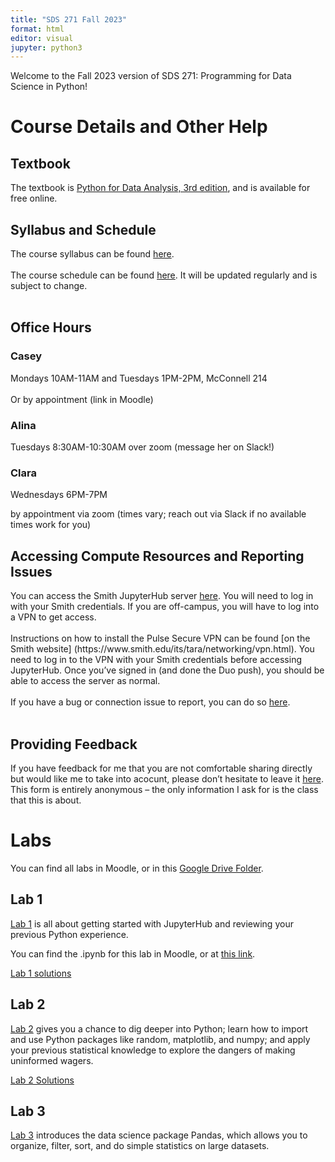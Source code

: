 ```yaml
---
title: "SDS 271 Fall 2023"
format: html
editor: visual
jupyter: python3
---
```


Welcome to the Fall 2023 version of SDS 271: Programming for Data Science in Python!

# Course Details and Other Help

## Textbook

The textbook is [Python for Data Analysis, 3rd edition](https://wesmckinney.com/book/), and is available for free online.

## Syllabus and Schedule

The course syllabus can be found [here](SDS271/F23/SDS-271-F23-Syllabus.pdf).\
\
The course schedule can be found [here](https://docs.google.com/spreadsheets/d/1cgGw0gnp9zf7X_boAl0-BlcDbxlrTiVobbfTav6SB0o/edit?usp=sharing). It will be updated regularly and is subject to change.\
\

## Office Hours

### Casey

Mondays 10AM-11AM and Tuesdays 1PM-2PM, McConnell 214\
\
Or by appointment (link in Moodle)

### Alina
Tuesdays 8:30AM-10:30AM over zoom (message her on Slack!)

### Clara
Wednesdays 6PM-7PM 

by appointment via zoom (times vary; reach out via Slack if no available times work for you)

## Accessing Compute Resources and Reporting Issues

You can access the Smith JupyterHub server [here](https://jupyterhub.smith.edu/). You will need to log in with your Smith credentials. If you are off-campus, you will have to log into a VPN to get access.\
\
Instructions on how to install the Pulse Secure VPN can be found \[on the Smith website\] (https://www.smith.edu/its/tara/networking/vpn.html). You need to log in to the VPN with your Smith credentials before accessing JupyterHub. Once you've signed in (and done the Duo push), you should be able to access the server as normal.\
\
If you have a bug or connection issue to report, you can do so [here](https://forms.gle/yuu11ZZpEEyunkJe8).\
\

## Providing Feedback

If you have feedback for me that you are not comfortable sharing directly but would like me to take into acocunt, please don't hesitate to leave it [here](https://forms.gle/UybDA8HT5KoD8kWRA). This form is entirely anonymous -- the only information I ask for is the class that this is about.

# Labs

You can find all labs in Moodle, or in this [Google Drive Folder](https://drive.google.com/drive/folders/1BrjKefesMYX1B9Gv8545PNQnDzq5kt4d?usp=drive_link/).

## Lab 1

[Lab 1](SDS271/F23/Lab1_clean.qmd) is all about getting started with JupyterHub and reviewing your previous Python experience.

You can find the .ipynb for this lab in Moodle, or at [this link](https://colab.research.google.com/drive/1w4aK3JO1ifkciSFsfkBdUUlgqYBZWBN2).

[Lab 1 solutions](SDS271/F23/Lab1_solutions.qmd)

## Lab 2

[Lab 2](SDS271/F23/Lab2_clean.qmd) gives you a chance to dig deeper into Python; learn how to import and use Python packages like random, matplotlib, and numpy; and apply your previous statistical knowledge to explore the dangers of making uninformed wagers.

[Lab 2 Solutions](SDS271/F23/Lab2_solutions.qmd)


## Lab 3

[Lab 3](SDS271/F23/Lab3_clean.qmd) introduces the data science package Pandas, which allows you to organize, filter, sort, and do simple statistics on large datasets.


